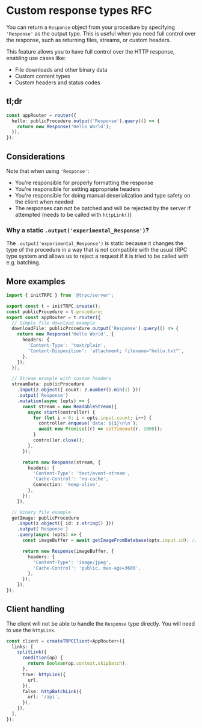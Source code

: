 # Custom response types RFC

You can return a `Response` object from your procedure by specifying `'Response'` as the output type. This is useful when you need full control over the response, such as returning files, streams, or custom headers.

This feature allows you to have full control over the HTTP response, enabling use cases like:

- File downloads and other binary data
- Custom content types
- Custom headers and status codes

## tl;dr

```ts
const appRouter = router({
  hello: publicProcedure.output('Response').query(() => {
    return new Response('Hello World');
  }),
});
```

## Considerations

Note that when using `'Response'`:

- You're responsible for properly formatting the response
- You're responsible for setting appropriate headers
- You're responsible for doing manual deserialization and type safety on the client when needed
- The responses can not be batched and will be rejected by the server if attempted (needs to be called with `httpLink()`)

### Why a static `.output('experimental_Response')`?

The `.output('experimental_Response')` is static because it changes the type of the procedure in a way that is not compatible with the usual tRPC type system and allows us to reject a request if it is tried to be called with e.g. batching.

## More examples

```ts twoslash
import { initTRPC } from '@trpc/server';

export const t = initTRPC.create();
const publicProcedure = t.procedure;
export const appRouter = t.router({
  // Simple file download example
  downloadFile: publicProcedure.output('Response').query(() => {
    return new Response('Hello World', {
      headers: {
        'Content-Type': 'text/plain',
        'Content-Disposition': 'attachment; filename="hello.txt"',
      },
    });
  }),

  // Stream example with custom headers
  streamData: publicProcedure
    .input(z.object({ count: z.number().min(1) }))
    .output('Response')
    .mutation(async (opts) => {
      const stream = new ReadableStream({
        async start(controller) {
          for (let i = 0; i < opts.input.count; i++) {
            controller.enqueue(`data: ${i}\n\n`);
            await new Promise((r) => setTimeout(r, 1000));
          }
          controller.close();
        },
      });

      return new Response(stream, {
        headers: {
          'Content-Type': 'text/event-stream',
          'Cache-Control': 'no-cache',
          Connection: 'keep-alive',
        },
      });
    }),

  // Binary file example
  getImage: publicProcedure
    .input(z.object({ id: z.string() }))
    .output('Response')
    .query(async (opts) => {
      const imageBuffer = await getImageFromDatabase(opts.input.id); // hypothetical function

      return new Response(imageBuffer, {
        headers: {
          'Content-Type': 'image/jpeg',
          'Cache-Control': 'public, max-age=3600',
        },
      });
    }),
});
```

## Client handling

The client will not be able to handle the `Response` type directly. You will need to use the `httpLink`.

```ts
const client = createTRPCClient<AppRouter>({
  links: [
    splitLink({
      condition(op) {
        return Boolean(op.context.skipBatch);
      },
      true: httpLink({
        url,
      }),
      false: httpBatchLink({
        url: '/api',
      }),
    }),
  ],
});
```
